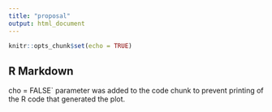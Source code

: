 ```yaml
---
title: "proposal"
output: html_document
---
```


```r
knitr::opts_chunk$set(echo = TRUE)
```

## R Markdown

cho = FALSE` parameter was added to the code chunk to prevent printing of the R code that generated the plot.
